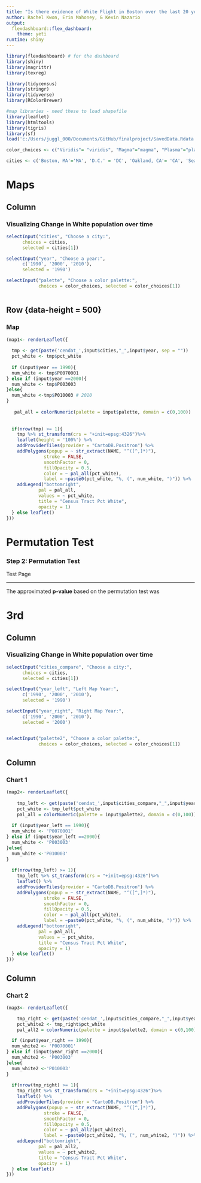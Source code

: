 ---
title: "Is there evidence of White Flight in Boston over the last 20 years?"
author: Rachel Kwon, Erin Mahoney, & Kevin Nazario
output: 
  flexdashboard::flex_dashboard:
    theme: yeti
runtime: shiny
---

```{r setup, include=FALSE}
library(flexdashboard) # for the dashboard
library(shiny)
library(magrittr)
library(texreg)

library(tidycensus)
library(stringr)
library(tidyverse)
library(RColorBrewer)

#map libraries - need these to load shapefile
library(leaflet)
library(htmltools)
library(tigris)
library(sf)
load('c:/Users/juggl_000/Documents/GitHub/finalproject/SavedData.Rdata') # load data

color_choices <- c("Viridis"= "viridis", "Magma"="magma", "Plasma"="plasma", "Inferno"="inferno", "Spectral"= "Spectral", "Red-Yellow-Blue"= "RdYlBu", "Blues"= "Blues", "Random"= "Set1")

cities <- c('Boston, MA'='MA', 'D.C.' = 'DC', 'Oakland, CA'= 'CA', 'Seattle, WA' = 'WA', 'Portland, OR'= 'OR', 'Knoxville, TN'= 'TN', 'Detroit, MI' = 'MI') 

```

Maps{data-orientation=rows}
=====================================

Column {.sidebar}
-----------------------------------------------------------------------

### Visualizing Change in White population over time

```{r}
selectInput("cities", "Choose a city:",
      choices = cities, 
      selected = cities[1])

selectInput("year", "Choose a year:",
      c('1990', '2000', '2010'), 
      selected = '1990')

selectInput("palette", "Choose a color palette:",
            choices = color_choices, selected = color_choices[1])



```

Row {data-height = 500}
-----------------------------------------------------------------------

### Map
```{r} 
(map1<- renderLeaflet({                 
  
  tmp <- get(paste('cendat_',input$cities,"_",input$year, sep = ""))
  pct_white <- tmp$pct_white
  
  if (input$year == 1990){
  num_white <- tmp$P0070001
} else if (input$year ==2000){
  num_white <- tmp$P003003
}else{
  num_white <-tmp$P010003 # 2010
}
 
   pal_all = colorNumeric(palette = input$palette, domain = c(0,100))
 
  
  if(nrow(tmp) >= 1){
    tmp %>% st_transform(crs = "+init=epsg:4326")%>%
    leaflet(height = '100%') %>%  
    addProviderTiles(provider = "CartoDB.Positron") %>%
    addPolygons(popup = ~ str_extract(NAME, "^([^,]*)"),
              stroke = FALSE,
              smoothFactor = 0,
              fillOpacity = 0.5,
              color = ~ pal_all(pct_white),
              label = ~paste0(pct_white, "%, (", num_white, ")")) %>%
    addLegend("bottomright", 
            pal = pal_all, 
            values = ~ pct_white,
            title = "Census Tract Pct White",
            opacity = 1)
  } else leaflet()
}))

```

Permutation Test
=====================================
### Step 2: Permutation Test{data-commentary-width=500}

Test Page

***

The approximated **p-value** based on the permutation test was 

3rd
=====================================
Column {.sidebar}
-----------------------------------------------------------------------

### Visualizing Change in White population over time

```{r}
selectInput("cities_compare", "Choose a city:",
      choices = cities, 
      selected = cities[1])

selectInput("year_left", "Left Map Year:",
      c('1990', '2000', '2010'), 
      selected = '1990')

selectInput("year_right", "Right Map Year:",
      c('1990', '2000', '2010'), 
      selected = '2000')


selectInput("palette2", "Choose a color palette:",
            choices = color_choices, selected = color_choices[1])


```

Column
-------------------------------------

### Chart 1

```{r}
(map2<- renderLeaflet({                 
  
    tmp_left <- get(paste('cendat_',input$cities_compare,"_",input$year_left, sep = ""))
    pct_white <- tmp_left$pct_white   
    pal_all = colorNumeric(palette = input$palette2, domain = c(0,100))
  
  if (input$year_left == 1990){
  num_white <- 'P0070001'
} else if (input$year_left ==2000){
  num_white <- 'P003003'
}else{
  num_white <-'P010003'
}
  
  if(nrow(tmp_left) >= 1){
    tmp_left %>% st_transform(crs = "+init=epsg:4326")%>%
    leaflet() %>%  
    addProviderTiles(provider = "CartoDB.Positron") %>%
    addPolygons(popup = ~ str_extract(NAME, "^([^,]*)"),
              stroke = FALSE,
              smoothFactor = 0,
              fillOpacity = 0.5,
              color = ~ pal_all(pct_white),
              label = ~paste0(pct_white, "%, (", num_white, ")")) %>%
    addLegend("bottomright", 
            pal = pal_all, 
            values = ~ pct_white,
            title = "Census Tract Pct White",
            opacity = 1)
  } else leaflet()
}))

```

Column
-------------------------------------
   
### Chart 2

```{r}

(map3<- renderLeaflet({                 

    tmp_right <- get(paste('cendat_',input$cities_compare,"_",input$year_right, sep = ""))
    pct_white2 <- tmp_right$pct_white   
    pal_all2 = colorNumeric(palette = input$palette2, domain = c(0,100))

  if (input$year_right == 1990){
  num_white2 <- 'P0070001'
} else if (input$year_right ==2000){
  num_white2 <- 'P003003'
}else{
  num_white2 <-'P010003'
}
 
  if(nrow(tmp_right) >= 1){
    tmp_right %>% st_transform(crs = "+init=epsg:4326")%>%
    leaflet() %>%  
    addProviderTiles(provider = "CartoDB.Positron") %>%
    addPolygons(popup = ~ str_extract(NAME, "^([^,]*)"),
              stroke = FALSE,
              smoothFactor = 0,
              fillOpacity = 0.5,
              color = ~ pal_all2(pct_white2),
              label = ~paste0(pct_white2, "%, (", num_white2, ")")) %>%
    addLegend("bottomright", 
            pal = pal_all2, 
            values = ~ pct_white2,
            title = "Census Tract Pct White",
            opacity = 1)
  } else leaflet()
}))
```   
    

